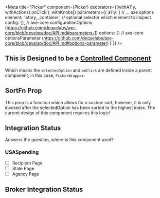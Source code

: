 
<Meta
    title="Picker"
    component={Picker}
    decorators={[withA11y, withActions('onClick'), withKnobs]}
    parameters={{
        a11y: {
            // ... axe options
            element: '.story__container', // optional selector which element to inspect
            config: {}, // axe-core configurationOptions (https://github.com/dequelabs/axe-core/blob/develop/doc/API.md#parameters-1)
            options: {} // axe-core optionsParameter (https://github.com/dequelabs/axe-core/blob/develop/doc/API.md#options-parameter)
        }
    }}
/>

<Preview>
    <Story name='Default'>
        <PickerWrapper>
            <Picker
                isFixedWidth={boolean('isFixedWidth', false)}
                backgroundColor={text('backgroundColor', 'white')}
                className={select('className', ['fy', 'form-component'], '')}
                icon={text('icon', 'calendar-alt')}
                altText={text('altText', 'This is for accessibility purposes')}
                iconColor={text('iconColor', 'black')}
                borderColor={text('borderColor', '#5b616b')}
                borderType={select('borderType', ['bottom', 'none', 'full'], 'bottom', '')}
                iconSize={select('iconSize', ['xs', 'lg', 'sm', '1x', '2x', '3x', '4x', '5x', '6x', '7x', '8x', '9x', '10x'], 'lg', '')}
                optionPrefix={text('optionPrefix', '')}
                dropdownDirection={select('dropdownDirection', ['right', 'left'], 'left', '')} />
        </PickerWrapper>
    </Story>
</Preview>

<Preview>
    <Story name='w/ Children'>
        <PickerWrapper>
            <Picker
                isFixedWidth={boolean('isFixedWidth', false)}
                backgroundColor={text('backgroundColor', 'white')}
                className={select('className', ['fy', 'form-component'], '')}
                icon={'none'}
                altText={text('altText', 'This is for accessibility purposes')}
                iconColor={text('iconColor', 'black')}
                borderColor={text('borderColor', '#5b616b')}
                borderType={select('borderType', ['bottom', 'none', 'full'], 'none', '')}
                iconSize={select('iconSize', ['xs', 'lg', 'sm', '1x', '2x', '3x', '4x', '5x', '6x', '7x', '8x', '9x', '10x'], 'lg', '')}
                optionPrefix={''}
                dropdownDirection={select('dropdownDirection', ['right', 'left'], 'left', '')}>
                <FontAwesomeIcon icon="share-alt" size="lg" color="black" />
            </Picker>
        </PickerWrapper>
    </Story>
</Preview>

<Props of={Picker} />


## This is Designed to be a [Controlled Component](https://reactjs.org/docs/forms.html#controlled-components)
Which means the `selectedOption` and `onClick` are defined inside a parent component; in this case, `PickerWrapper`.

## SortFn Prop
This prop is a function which allows for a custom sort; however, it is only invoked after the selectedOption has been sorted to the highest index. The current design of this component requires this logic!

## Integration Status
Answers the question, where is this component used?

### USASpending
- [ ] Recipient Page
- [ ] State Page
- [ ] Agency Page

## Broker Integration Status